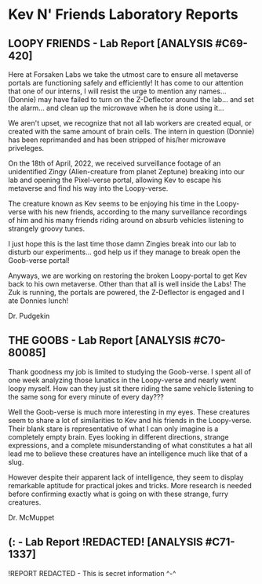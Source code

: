 

# Kev N' Friends Laboratory Reports


## **LOOPY FRIENDS - Lab Report [ANALYSIS #C69-420]**

Here at Forsaken Labs we take the utmost care to ensure all metaverse portals are functioning safely and efficiently! It has come to our attention that one of our interns, I will resist the urge to mention any names... (Donnie) may have failed to turn on the Z-Deflector around the lab... and set the alarm... and clean up the microwave when he is done using it...

We aren't upset, we recognize that not all lab workers are created equal, or created with the same amount of brain cells. The intern in question (Donnie) has been reprimanded and has been stripped of his/her microwave priveleges.

On the 18th of April, 2022, we received surveillance footage of an unidentified Zingy (Alien-creature from planet Zeptune) breaking into our lab and opening the Pixel-verse portal, allowing Kev to escape his metaverse and find his way into the Loopy-verse. 

The creature known as Kev seems to be enjoying his time in the Loopy-verse with his new friends, according to the many surveillance recordings of him and his many friends riding around on absurb vehicles listening to strangely groovy tunes. 

I just hope this is the last time those damn Zingies break into our lab to disturb our experiments... god help us if they manage to break open the Goob-verse portal!

Anyways, we are working on restoring the broken Loopy-portal to get Kev back to his own metaverse. Other than that all is well inside the Labs! The Zuk is running, the portals are powered, the Z-Deflector is engaged and I ate Donnies lunch!

Dr. Pudgekin
  
   
   
   
## **THE GOOBS - Lab Report [ANALYSIS #C70-80085]**

Thank goodness my job is limited to studying the Goob-verse. I spent all of one week analyzing those lunatics in the Loopy-verse and nearly went loopy myself. How can they just sit there riding the same vehicle listening to the same song for every minute of every day???

Well the Goob-verse is much more interesting in my eyes. These creatures seem to share a lot of similarities to Kev and his friends in the Loopy-verse. Their blank stare is representative of what I can only imagine is a completely empty brain. Eyes looking in different directions, strange expressions, and a complete misunderstanding of what constitutes a hat all lead me to believe these creatures have an intelligence much like that of a slug.

However despite their apparent lack of intelligence, they seem to display remarkable aptitude for practical jokes and tricks. More research is needed before confirming exactly what is going on with these strange, furry creatures.

Dr. McMuppet




## **(: - Lab Report !REDACTED! [ANALYSIS #C71-1337]**

!REPORT REDACTED - This is secret information ^-^
